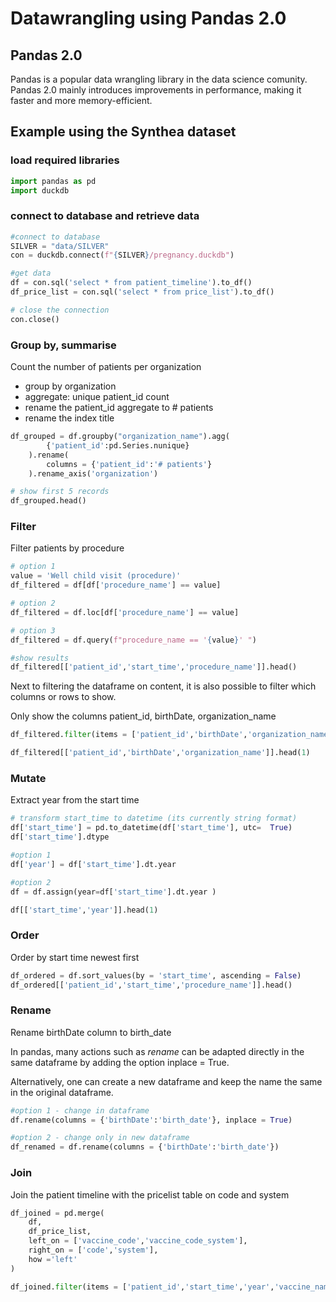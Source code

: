 # Datawrangling using Pandas 2.0

## Pandas 2.0
Pandas is a popular data wrangling library in the data science comunity. Pandas 2.0 mainly introduces improvements in performance, making it faster and more memory-efficient. 

## Example using the Synthea dataset
### load required libraries
```python
import pandas as pd
import duckdb 
```

### connect to database and retrieve data
```python
#connect to database
SILVER = "data/SILVER"
con = duckdb.connect(f"{SILVER}/pregnancy.duckdb")

#get data
df = con.sql('select * from patient_timeline').to_df()
df_price_list = con.sql('select * from price_list').to_df()

# close the connection
con.close()
```

### Group by, summarise

Count the number of patients per organization

* group by organization
* aggregate: unique patient_id count
* rename the patient_id aggregate to # patients
* rename the index title

```python

df_grouped = df.groupby("organization_name").agg(
        {'patient_id':pd.Series.nunique}
    ).rename(
        columns = {'patient_id':'# patients'}
    ).rename_axis('organization') 

# show first 5 records 
df_grouped.head()
```

### Filter

Filter patients by procedure


```python
# option 1
value = 'Well child visit (procedure)'
df_filtered = df[df['procedure_name'] == value]

```


```python
# option 2
df_filtered = df.loc[df['procedure_name'] == value]
```


```python
# option 3
df_filtered = df.query(f"procedure_name == '{value}' ")
```

```python
#show results
df_filtered[['patient_id','start_time','procedure_name']].head()
```

Next to filtering the dataframe on content, it is also possible to filter which columns or rows to show.  

Only show the columns patient_id, birthDate, organization_name

```python
df_filtered.filter(items = ['patient_id','birthDate','organization_name']).head(1)
```

```python
df_filtered[['patient_id','birthDate','organization_name']].head(1)
```

### Mutate

Extract year from the start time

```python
# transform start_time to datetime (its currently string format)
df['start_time'] = pd.to_datetime(df['start_time'], utc=  True)
df['start_time'].dtype
```

```python
#option 1
df['year'] = df['start_time'].dt.year

#option 2
df = df.assign(year=df['start_time'].dt.year )

df[['start_time','year']].head(1)
```

### Order

Order by start time newest first

```python
df_ordered = df.sort_values(by = 'start_time', ascending = False)
df_ordered[['patient_id','start_time','procedure_name']].head()
```

### Rename

Rename birthDate column to birth_date

In pandas,  many actions such as *rename* can be adapted directly in the same dataframe by adding the option inplace = True. 

Alternatively, one can create a new dataframe and keep the name the same in the original dataframe.

```python
#option 1 - change in dataframe
df.rename(columns = {'birthDate':'birth_date'}, inplace = True)

#option 2 - change only in new dataframe
df_renamed = df.rename(columns = {'birthDate':'birth_date'})

```



### Join 

Join the patient timeline with the pricelist table on code and system

```python
df_joined = pd.merge(
    df,
    df_price_list, 
    left_on = ['vaccine_code','vaccine_code_system'], 
    right_on = ['code','system'], 
    how ='left'
)

df_joined.filter(items = ['patient_id','start_time','year','vaccine_name','item_claimed','USD']).head()
```